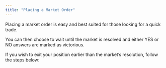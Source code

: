 ```yaml
---
title: "Placing a Market Order"
---
```

Placing a market order is easy and best suited for those looking for a quick trade.
<Steps>
  <Step title="Find a market outcome you wish to buy" titleSize="h3">
  </Step>
  <Step title="Choose either YES or NO to predict the market and make sure 'Market' is selected at the top right corner" titleSize="h3">
  </Step>
  <Step title="Input how much you’d like to buy in $USDC, you will then see how many shares this will amount to as well as your potential return." titleSize="h3">
  </Step>
  <Step title="Click Buy" titleSize="h3">
  </Step>
</Steps>

You can then choose to wait until the market is resolved and either YES or NO answers are marked as victorious. 

If you wish to exit your position earlier than the market’s resolution, follow the steps below:

<Steps>
  <Step title="Go to Portfolio at the top of your screen" titleSize="h3">
  </Step>
  <Step title="Open the market you wish to exit and click 'Sell'" titleSize="h3">
  </Step>
  <Step title="You can then click the 'Max' button to sell all your shares
" titleSize="h3">
  </Step>
  <Step title="Click Sell" titleSize="h3">
  </Step>
</Steps>

